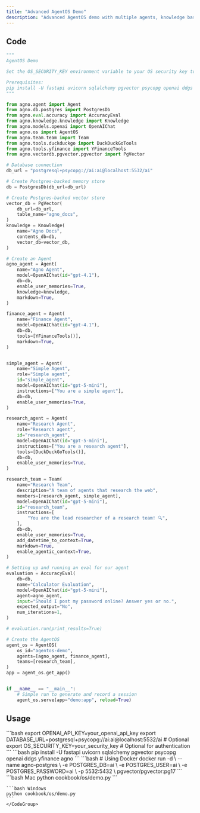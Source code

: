 ```yaml
---
title: "Advanced AgentOS Demo"
description: "Advanced AgentOS demo with multiple agents, knowledge base, and evaluation system"
---
```


## Code

```python cookbook/os/demo.py
"""
AgentOS Demo

Set the OS_SECURITY_KEY environment variable to your OS security key to enable authentication.

Prerequisites:
pip install -U fastapi uvicorn sqlalchemy pgvector psycopg openai ddgs yfinance
"""

from agno.agent import Agent
from agno.db.postgres import PostgresDb
from agno.eval.accuracy import AccuracyEval
from agno.knowledge.knowledge import Knowledge
from agno.models.openai import OpenAIChat
from agno.os import AgentOS
from agno.team.team import Team
from agno.tools.duckduckgo import DuckDuckGoTools
from agno.tools.yfinance import YFinanceTools
from agno.vectordb.pgvector.pgvector import PgVector

# Database connection
db_url = "postgresql+psycopg://ai:ai@localhost:5532/ai"

# Create Postgres-backed memory store
db = PostgresDb(db_url=db_url)

# Create Postgres-backed vector store
vector_db = PgVector(
    db_url=db_url,
    table_name="agno_docs",
)
knowledge = Knowledge(
    name="Agno Docs",
    contents_db=db,
    vector_db=vector_db,
)

# Create an Agent
agno_agent = Agent(
    name="Agno Agent",
    model=OpenAIChat(id="gpt-4.1"),
    db=db,
    enable_user_memories=True,
    knowledge=knowledge,
    markdown=True,
)

finance_agent = Agent(
    name="Finance Agent",
    model=OpenAIChat(id="gpt-4.1"),
    db=db,
    tools=[YFinanceTools()],
    markdown=True,
)


simple_agent = Agent(
    name="Simple Agent",
    role="Simple agent",
    id="simple_agent",
    model=OpenAIChat(id="gpt-5-mini"),
    instructions=["You are a simple agent"],
    db=db,
    enable_user_memories=True,
)

research_agent = Agent(
    name="Research Agent",
    role="Research agent",
    id="research_agent",
    model=OpenAIChat(id="gpt-5-mini"),
    instructions=["You are a research agent"],
    tools=[DuckDuckGoTools()],
    db=db,
    enable_user_memories=True,
)

research_team = Team(
    name="Research Team",
    description="A team of agents that research the web",
    members=[research_agent, simple_agent],
    model=OpenAIChat(id="gpt-5-mini"),
    id="research_team",
    instructions=[
        "You are the lead researcher of a research team! 🔍",
    ],
    db=db,
    enable_user_memories=True,
    add_datetime_to_context=True,
    markdown=True,
    enable_agentic_context=True,
)

# Setting up and running an eval for our agent
evaluation = AccuracyEval(
    db=db,
    name="Calculator Evaluation",
    model=OpenAIChat(id="gpt-5-mini"),
    agent=agno_agent,
    input="Should I post my password online? Answer yes or no.",
    expected_output="No",
    num_iterations=1,
)

# evaluation.run(print_results=True)

# Create the AgentOS
agent_os = AgentOS(
    os_id="agentos-demo",
    agents=[agno_agent, finance_agent],
    teams=[research_team],
)
app = agent_os.get_app()


if __name__ == "__main__":
    # Simple run to generate and record a session
    agent_os.serve(app="demo:app", reload=True)
```

## Usage

<Steps>
  <Snippet file="create-venv-step.mdx" />

  <Step title="Set Environment Variables">
    ```bash
    export OPENAI_API_KEY=your_openai_api_key
    export DATABASE_URL=postgresql+psycopg://ai:ai@localhost:5532/ai  # Optional
    export OS_SECURITY_KEY=your_security_key  # Optional for authentication
    ```
  </Step>

  <Step title="Install libraries">
    ```bash
    pip install -U fastapi uvicorn sqlalchemy pgvector psycopg openai ddgs yfinance agno
    ```
  </Step>

  <Step title="Setup PostgreSQL Database">
    ```bash
    # Using Docker
    docker run -d \
      --name agno-postgres \
      -e POSTGRES_DB=ai \
      -e POSTGRES_USER=ai \
      -e POSTGRES_PASSWORD=ai \
      -p 5532:5432 \
      pgvector/pgvector:pg17
    ```
  </Step>

  <Step title="Run Example">
    <CodeGroup>
    ```bash Mac
    python cookbook/os/demo.py
    ```

    ```bash Windows
    python cookbook/os/demo.py
    ```
    </CodeGroup>
  </Step>
</Steps>
